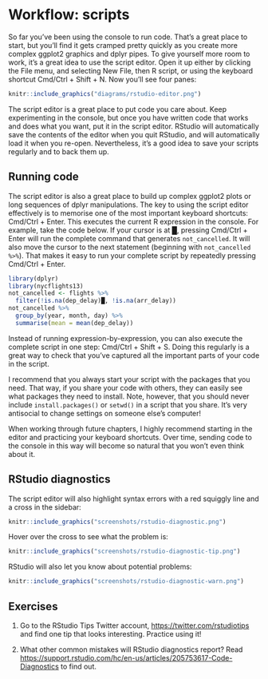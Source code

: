 # Workflow: scripts

So far you've been using the console to run code.
That's a great place to start, but you'll find it gets cramped pretty quickly as you create more complex ggplot2 graphics and dplyr pipes.
To give yourself more room to work, it's a great idea to use the script editor.
Open it up either by clicking the File menu, and selecting New File, then R script, or using the keyboard shortcut Cmd/Ctrl + Shift + N.
Now you'll see four panes:

```r
knitr::include_graphics("diagrams/rstudio-editor.png")
```

The script editor is a great place to put code you care about.
Keep experimenting in the console, but once you have written code that works and does what you want, put it in the script editor.
RStudio will automatically save the contents of the editor when you quit RStudio, and will automatically load it when you re-open.
Nevertheless, it's a good idea to save your scripts regularly and to back them up.

## Running code

The script editor is also a great place to build up complex ggplot2 plots or long sequences of dplyr manipulations.
The key to using the script editor effectively is to memorise one of the most important keyboard shortcuts: Cmd/Ctrl + Enter.
This executes the current R expression in the console.
For example, take the code below.
If your cursor is at █, pressing Cmd/Ctrl + Enter will run the complete command that generates `not_cancelled`.
It will also move the cursor to the next statement (beginning with `not_cancelled %>%`).
That makes it easy to run your complete script by repeatedly pressing Cmd/Ctrl + Enter.

```r
library(dplyr)
library(nycflights13)
not_cancelled <- flights %>%
  filter(!is.na(dep_delay)█, !is.na(arr_delay))
not_cancelled %>%
  group_by(year, month, day) %>%
  summarise(mean = mean(dep_delay))
```

Instead of running expression-by-expression, you can also execute the complete script in one step: Cmd/Ctrl + Shift + S.
Doing this regularly is a great way to check that you've captured all the important parts of your code in the script.

I recommend that you always start your script with the packages that you need.
That way, if you share your code with others, they can easily see what packages they need to install.
Note, however, that you should never include `install.packages()` or `setwd()` in a script that you share.
It's very antisocial to change settings on someone else's computer!

When working through future chapters, I highly recommend starting in the editor and practicing your keyboard shortcuts.
Over time, sending code to the console in this way will become so natural that you won't even think about it.

## RStudio diagnostics

The script editor will also highlight syntax errors with a red squiggly line and a cross in the sidebar:

  ```r
knitr::include_graphics("screenshots/rstudio-diagnostic.png")
```

Hover over the cross to see what the problem is:

  ```r
knitr::include_graphics("screenshots/rstudio-diagnostic-tip.png")
```

RStudio will also let you know about potential problems:

  ```r
knitr::include_graphics("screenshots/rstudio-diagnostic-warn.png")
```

## Exercises

1.  Go to the RStudio Tips Twitter account, <https://twitter.com/rstudiotips> and find one tip that looks interesting.
Practice using it!

  2.  What other common mistakes will RStudio diagnostics report?
  Read <https://support.rstudio.com/hc/en-us/articles/205753617-Code-Diagnostics> to find out.
